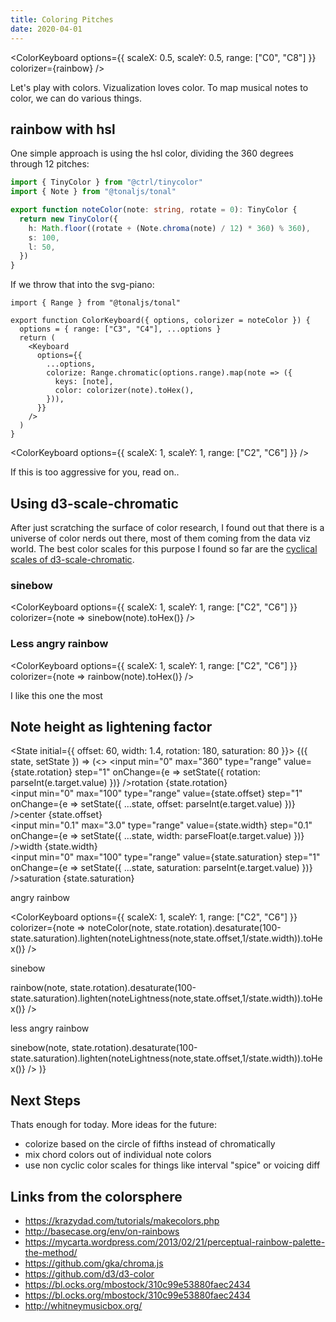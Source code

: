 ```yaml
---
title: Coloring Pitches
date: 2020-04-01
---
```



<ColorKeyboard options={{ scaleX: 0.5, scaleY: 0.5, range: ["C0", "C8"] }} colorizer={rainbow} />

Let's play with colors. Vizualization loves color. To map musical notes to color, we can do various things.

## rainbow with hsl

One simple approach is using the hsl color, dividing the 360 degrees through 12 pitches:

```ts
import { TinyColor } from "@ctrl/tinycolor"
import { Note } from "@tonaljs/tonal"

export function noteColor(note: string, rotate = 0): TinyColor {
  return new TinyColor({
    h: Math.floor((rotate + (Note.chroma(note) / 12) * 360) % 360),
    s: 100,
    l: 50,
  })
}
```

If we throw that into the svg-piano:

```tsx
import { Range } from "@tonaljs/tonal"

export function ColorKeyboard({ options, colorizer = noteColor }) {
  options = { range: ["C3", "C4"], ...options }
  return (
    <Keyboard
      options={{
        ...options,
        colorize: Range.chromatic(options.range).map(note => ({
          keys: [note],
          color: colorizer(note).toHex(),
        })),
      }}
    />
  )
}
```

<ColorKeyboard options={{ scaleX: 1, scaleY: 1, range: ["C2", "C6"] }} />

If this is too aggressive for you, read on..

## Using d3-scale-chromatic

After just scratching the surface of color research, I found out that there is a universe of color nerds out there, most of them coming from the data viz world.
The best color scales for this purpose I found so far are the [cyclical scales of d3-scale-chromatic](https://github.com/d3/d3-scale-chromatic#cyclical).

### sinebow

<ColorKeyboard
    options={{ scaleX: 1, scaleY: 1, range: ["C2", "C6"] }}
    colorizer={note => sinebow(note).toHex()}
  />

### Less angry rainbow

<ColorKeyboard
    options={{ scaleX: 1, scaleY: 1, range: ["C2", "C6"] }}
    colorizer={note => rainbow(note).toHex()}
  />

I like this one the most

## Note height as lightening factor


<State initial={{ offset: 60, width: 1.4, rotation: 180, saturation: 80 }}>
  {({ state, setState }) => (<>
  <label><input
        min="0"
        max="360"
        type="range"
        value={state.rotation}
        step="1"
        onChange={e => setState({ rotation: parseInt(e.target.value) })}
      />rotation {state.rotation}</label><br/>
  <label><input
        min="0"
        max="100"
        type="range"
        value={state.offset}
        step="1"
        onChange={e => setState({ ...state, offset: parseInt(e.target.value) })}
      />center {state.offset}</label><br/>
  <label><input
        min="0.1"
        max="3.0"
        type="range"
        value={state.width}
        step="0.1"
        onChange={e => setState({ ...state, width: parseFloat(e.target.value) })}
      />width {state.width}</label><br/>
  <label><input
        min="0"
        max="100"
        type="range"
        value={state.saturation}
        step="1"
        onChange={e => setState({ ...state, saturation: parseInt(e.target.value) })}
      />saturation {state.saturation}</label><br/>
      <p>angry rainbow</p>
<ColorKeyboard
    options={{ scaleX: 1, scaleY: 1, range: ["C2", "C6"] }}
    colorizer={note => noteColor(note, state.rotation).desaturate(100-state.saturation).lighten(noteLightness(note,state.offset,1/state.width)).toHex()}
  />
  <p>sinebow</p>
<ColorKeyboard
    options={{ scaleX: 1, scaleY: 1, range: ["C2", "C6"] }}
    colorizer={note => rainbow(note, state.rotation).desaturate(100-state.saturation).lighten(noteLightness(note,state.offset,1/state.width)).toHex()}
  />
  <p>less angry rainbow</p>
<ColorKeyboard
    options={{ scaleX: 1, scaleY: 1, range: ["C2", "C6"] }}
    colorizer={note => sinebow(note, state.rotation).desaturate(100-state.saturation).lighten(noteLightness(note,state.offset,1/state.width)).toHex()}
  />
  </>
  )}
</State>

## Next Steps

Thats enough for today. More ideas for the future:

- colorize based on the circle of fifths instead of chromatically
- mix chord colors out of individual note colors
- use non cyclic color scales for things like interval "spice" or voicing diff

## Links from the colorsphere

- https://krazydad.com/tutorials/makecolors.php
- http://basecase.org/env/on-rainbows
- https://mycarta.wordpress.com/2013/02/21/perceptual-rainbow-palette-the-method/
- https://github.com/gka/chroma.js
- https://github.com/d3/d3-color
- https://bl.ocks.org/mbostock/310c99e53880faec2434
- https://bl.ocks.org/mbostock/310c99e53880faec2434
- http://whitneymusicbox.org/

